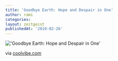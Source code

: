 ```yaml
---
title: 'Goodbye Earth: Hope and Despair in One'
author: rami
categories:
layout: zeitgeist
publishedAt: '2010-02-26'
---
```


!['Goodbye Earth: Hope and Despair in One'](/assets/images/content/zeitgeist/goodbye-earth-hope-and-despair-in-one.jpg)

via <a href="http://coolvibe.com/2010/goodbye-earth/">coolvibe.com</a>
